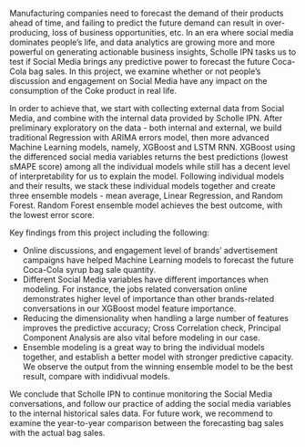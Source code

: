 
Manufacturing companies need to forecast the demand of their products ahead of time, and failing to predict the future demand can result in over-producing, loss of business opportunities, etc. In an era where social media dominates people’s life, and  data analytics are growing more and more powerful on generating actionable business insights, Scholle IPN tasks us to test if Social Media brings any predictive power to forecast the future Coca-Cola bag sales. In this project, we examine whether or not people’s discussion and engagement on Social Media have any impact on the consumption of the Coke product in real life. 

In order to achieve that, we start with collecting external data from Social Media, and combine with the internal data provided by Scholle IPN. After preliminary exploratory on the data - both internal and external, we build traditional Regression with ARIMA errors model, then more advanced Machine Learning models, namely, XGBoost and LSTM RNN. XGBoost using the differenced social media variables returns the best predictions (lowest sMAPE score) among all the individual models while still has a decent level of interpretability for us to explain the model. Following individual models and their results, we stack these individual models together and create three ensemble models - mean average, Linear Regression, and Random Forest. Random Forest ensemble model achieves the best outcome, with the lowest error score. 

Key findings from this project including the following:

* Online discussions, and engagement level of brands' advertisement campaigns have helped Machine Learning models to forecast the future Coca-Cola syrup bag sale quantity. 
* Different Social Media variables have different importances when modeling. For instance, the jobs related conversation online demonstrates higher level of importance than other brands-related conversations in our XGBoost model feature importance. 
* Reducing the dimensionality when handling a large number of features improves the predictive accuracy; Cross Correlation check, Principal Component Analysis are also vital before modeling in our case. 
* Ensemble modeling is a great way to bring the individual models together, and establish a better model with stronger predictive capacity. We observe the output from the winning ensemble model to be the best result, compare with indidivual models. 

We conclude that Scholle IPN to continue monitoring the Social Media conversations, and follow our practice of adding the social media variables to the internal historical sales data. For future work, we recommend to examine the year-to-year comparison between the forecasting bag sales with the actual bag sales. 
